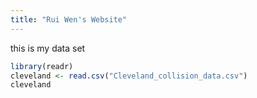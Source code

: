 ```yaml
---
title: "Rui Wen's Website"
---
```


this is my data set

```r
library(readr)
cleveland <- read.csv("Cleveland_collision_data.csv")
cleveland

```
